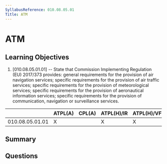 ```yaml
---
SyllabusReference: 010.08.05.01
Title: ATM
---
```


# ATM

## Learning Objectives

1. [010.08.05.01.01] -- State that Commission Implementing Regulation (EU)
   2017/373 provides: general requirements for the provision of air navigation
   services; specific requirements for the provision of air traffic services;
   specific requirements for the provision of meteorological services; specific
   requirements for the provision of aeronautical information services; specific
   requirements for the provision of communication, navigation or surveillance
   services.

|                 | ATPL(A) | CPL(A) | ATPL(H)/IR | ATPL(H)/VFR | CPL(H) | IR  | CBIR(A) |
| --------------- | ------- | ------ | ---------- | ----------- | ------ | --- | ------- |
| 010.08.05.01.01 | X       |        | X          | X           |        |     |         |

## Summary

## Questions
